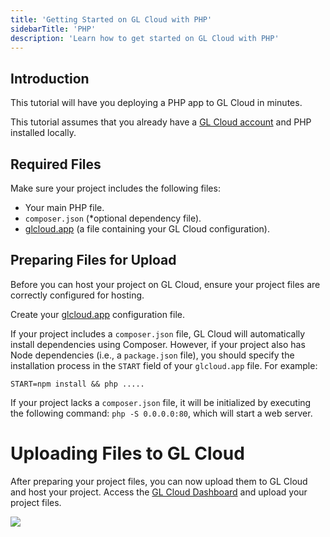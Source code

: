 ```yaml
---
title: 'Getting Started on GL Cloud with PHP'
sidebarTitle: 'PHP'
description: 'Learn how to get started on GL Cloud with PHP'
---
```


## Introduction
This tutorial will have you deploying a PHP app to GL Cloud in minutes.

This tutorial assumes that you already have a [GL Cloud account](https://glcloud.app/login) and PHP installed locally.

## Required Files
Make sure your project includes the following files:

- Your main PHP file.
- `composer.json` (*optional dependency file).
- [glcloud.app](./how-to-create-your-glcloud-configuration-file) (a file containing your GL Cloud configuration).

## Preparing Files for Upload
Before you can host your project on GL Cloud, ensure your project files are correctly configured for hosting.

Create your [glcloud.app](./how-to-create-your-glcloud-configuration-file) configuration file.

If your project includes a `composer.json` file, GL Cloud will automatically install dependencies using Composer. However, if your project also has Node dependencies (i.e., a `package.json` file), you should specify the installation process in the `START` field of your `glcloud.app` file. For example:

```plaintext
START=npm install && php .....
```

If your project lacks a `composer.json` file, it will be initialized by executing the following command: `php -S 0.0.0.0:80`, which will start a web server.

# Uploading Files to GL Cloud

After preparing your project files, you can now upload them to GL Cloud and host your project.
Access the [GL Cloud Dashboard](https://glcloud.app/dashboard/upload) and upload your project files.

<Frame>
  <img src="/images/uploading.gif" style={{ borderRadius: '0.5rem' }} />
</Frame>